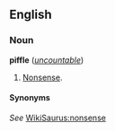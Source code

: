 ==English==
===Noun===
'''piffle''' (''[[uncountable]]'')

#[[Nonsense]].

====Synonyms====
''See'' [[WikiSaurus:nonsense]]